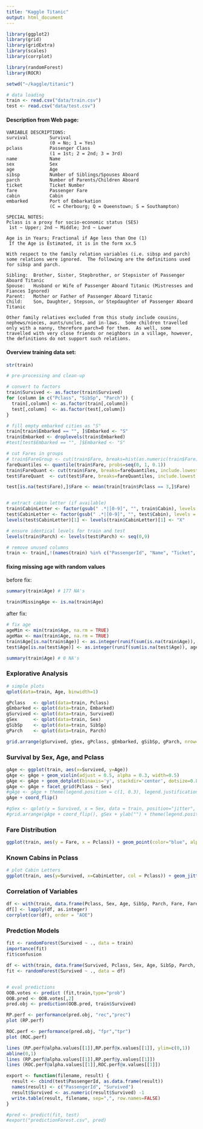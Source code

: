 ```yaml
---
title: "Kaggle Titanic"
output: html_document
---
```


```r
library(ggplot2)
library(grid)
library(gridExtra)
library(scales)
library(corrplot)

library(randomForest)
library(ROCR)

setwd("~/kaggle/titanic")

# data loading
train <- read.csv("data/train.csv")
test <- read.csv("data/test.csv")
```

#### Description from Web page:

```{}
VARIABLE DESCRIPTIONS:
survival        Survival
                (0 = No; 1 = Yes)
pclass          Passenger Class
                (1 = 1st; 2 = 2nd; 3 = 3rd)
name            Name
sex             Sex
age             Age
sibsp           Number of Siblings/Spouses Aboard
parch           Number of Parents/Children Aboard
ticket          Ticket Number
fare            Passenger Fare
cabin           Cabin
embarked        Port of Embarkation
                (C = Cherbourg; Q = Queenstown; S = Southampton)

SPECIAL NOTES:
Pclass is a proxy for socio-economic status (SES)
 1st ~ Upper; 2nd ~ Middle; 3rd ~ Lower

Age is in Years; Fractional if Age less than One (1)
 If the Age is Estimated, it is in the form xx.5

With respect to the family relation variables (i.e. sibsp and parch)
some relations were ignored.  The following are the definitions used
for sibsp and parch.

Sibling:  Brother, Sister, Stepbrother, or Stepsister of Passenger Aboard Titanic
Spouse:   Husband or Wife of Passenger Aboard Titanic (Mistresses and Fiances Ignored)
Parent:   Mother or Father of Passenger Aboard Titanic
Child:    Son, Daughter, Stepson, or Stepdaughter of Passenger Aboard Titanic

Other family relatives excluded from this study include cousins,
nephews/nieces, aunts/uncles, and in-laws.  Some children travelled
only with a nanny, therefore parch=0 for them.  As well, some
travelled with very close friends or neighbors in a village, however,
the definitions do not support such relations.
```

#### Overview training data set:

```r
str(train)
```

```r
# pre-processing and clean-up

# convert to factors
train$Survived <- as.factor(train$Survived)
for (column in c("Pclass", "SibSp", "Parch")) {
  train[,column] <- as.factor(train[,column])
  test[,column]  <- as.factor(test[,column])
}

# fill empty embarked cities as "S"
train[train$Embarked == "", ]$Embarked <- "S"
train$Embarked <- droplevels(train$Embarked)
#test[test$Embarked == "", ]$Embarked <- "S"

# cut Fares in groups
# train$FareGroup <- cut(train$Fare, breaks=hist(as.numeric(train$Fare), breaks="Scott", plot=FALSE)$breaks, include.lowest = TRUE) # too skewed
fareQuantiles <- quantile(train$Fare, probs=seq(0, 1, 0.1))
train$FareQuant <- cut(train$Fare, breaks=fareQuantiles, include.lowest = TRUE)
test$FareQuant  <- cut(test$Fare, breaks=fareQuantiles, include.lowest = TRUE)

test[is.na(test$Fare),]$Fare <- mean(train[train$Pclass == 3,]$Fare)


# extract cabin letter (if available)
train$CabinLetter <- factor(gsub(" .*|[0-9]", "", train$Cabin), levels = c("", LETTERS[1:7], "T"))
test$CabinLetter <- factor(gsub(" .*|[0-9]", "", test$Cabin), levels = c("", LETTERS[1:7], "T"))
levels(test$CabinLetter)[1] <- levels(train$CabinLetter)[1] <- "X"

# ensure identical levels for train and test
levels(train$Parch) <- levels(test$Parch) <- seq(0,9)

# remove unused columns
train <- train[,!(names(train) %in% c("PassengerId", "Name", "Ticket", "Cabin"))]

```

#### fixing missing age with random values

before fix:
```r
summary(train$Age) # 177 NA's

train$MissingAge <- is.na(train$Age)
```

after fix:
```r
# fix age
ageMin <- min(train$Age, na.rm = TRUE)
ageMax <- max(train$Age, na.rm = TRUE)
train$Age[is.na(train$Age)] <- as.integer(runif(sum(is.na(train$Age)), ageMin, ageMax))
test$Age[is.na(test$Age)] <- as.integer(runif(sum(is.na(test$Age)), ageMin, ageMax))

summary(train$Age) # 0 NA's
```

### Explorative Analysis
```r
# simple plots
qplot(data=train, Age, binwidth=1)

gPclass   <- qplot(data=train, Pclass)
gEmbarked <- qplot(data=train, Embarked)
gSurvived <- qplot(data=train, Survived)
gSex      <- qplot(data=train, Sex)
gSibSp    <- qplot(data=train, SibSp)
gParch    <- qplot(data=train, Parch)

grid.arrange(gSurvived, gSex, gPclass, gEmbarked, gSibSp, gParch, nrow=2, ncol=3)
```



### Survival by Sex, Age, and Pclass
```r

gAge <- ggplot(train, aes(x=Survived, y=Age))
gAge <- gAge + geom_violin(adjust = 0.5, alpha = 0.3, width=0.5)
gAge <- gAge + geom_dotplot(binaxis='y', stackdir='center', dotsize=0.8, alpha= 0.4, binwidth = 1, position=position_jitter(width = 0.05), aes(fill=Sex, col=Sex))
gAge <- gAge + facet_grid(Pclass ~ Sex)
#gAge <- gAge + theme(legend.position = c(1, 0.3), legend.justification = c(1, 1), legend.text=element_text(size=6), legend.background = element_rect(fill=alpha('white', 0.5)))
gAge + coord_flip()

#gSex <- qplot(y = Survived, x = Sex, data = train, position="jitter", col = Sex, dotsize=0.5, alpha= 0.4) + facet_grid(. ~ Sex)
#grid.arrange(gAge + coord_flip(), gSex + ylab("") + theme(legend.position = "none"), ncol=2)
```

### Fare Distribution
```r
ggplot(train, aes(y = Fare, x = Pclass)) + geom_point(color="blue", alpha="0.2", position="jitter")
```

### Known Cabins in Pclass
```r
# plot Cabin Letters
ggplot(train, aes(y=Survived, x=CabinLetter, col = Pclass)) + geom_jitter() + facet_grid(Pclass ~ .)
```

### Correlation of Variables
```r
df <- with(train, data.frame(Pclass, Sex, Age, SibSp, Parch, Fare, FareQuant, Embarked, CabinLetter, MissingAge))
df[] <- lapply(df, as.integer)
corrplot(cor(df), order = "AOE")
```

### Predction Models

```r
fit <- randomForest(Survived ~ ., data = train)
importance(fit)
fit$confusion
```

```r
df <- with(train, data.frame(Survived, Pclass, Sex, Age, SibSp, Parch, Fare, FareQuant, Embarked, CabinLetter))
fit <- randomForest(Survived ~ ., data = df)


# eval predictions
OOB.votes <- predict (fit,train,type="prob")
OOB.pred <- OOB.votes[,2]
pred.obj <- prediction(OOB.pred, train$Survived)

RP.perf <- performance(pred.obj, "rec","prec")
plot (RP.perf)

ROC.perf <- performance(pred.obj, "fpr","tpr")
plot (ROC.perf)

lines (RP.perf@alpha.values[[1]],RP.perf@x.values[[1]], ylim=c(0,1))
abline(0,1)
lines (RP.perf@alpha.values[[1]],RP.perf@y.values[[1]])
lines (ROC.perf@alpha.values[[1]],ROC.perf@x.values[[1]])

```

```r
export <- function(filename, result) {
  result <- cbind(test$PassengerId, as.data.frame(result))
  names(result) <- c("PassengerId", "Survived")
  result$Survived <- as.numeric(result$Survived) -1
  write.table(result, filename, sep=",", row.names=FALSE)
}

#pred <- predict(fit, test)
#export("predictionForest.csv", pred)
```

